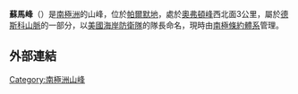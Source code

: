 '''蘇馬峰'''（{{lang-en|Thuma Peak}}）是[[南極洲|南極洲]]的山峰，位於[[帕爾默地|帕爾默地]]，處於[[奧弗頓峰|奧弗頓峰]]西北面3公里，屬於[[德斯科山脈|德斯科山脈]]的一部分，以[[美國海岸防衛隊|美國海岸防衛隊]]的隊長命名，現時由[[南極條約體系|南極條約體系]]管理。

==外部連結==
{{cite gnis | type = antarid | id = 15268| name = Thuma Peak | accessdate = 2012-01-13}}

{{coord|69|40|S|72|3|W|source:GNIS|display=title}}

{{Antarctica-geo-stub}}
[[Category:南極洲山峰|Category:南極洲山峰]]